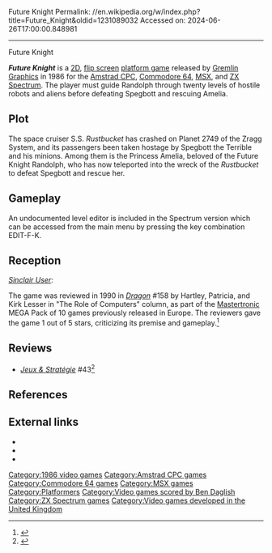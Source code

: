 Future Knight
Permalink: //en.wikipedia.org/w/index.php?title=Future_Knight&oldid=1231089032
Accessed on: 2024-06-26T17:00:00.848981



------
Future Knight
{{short description|1986 video game}}
{{Infobox video game
|title =
|image = Future knight box art.jpg
|image_size = 252px
|developer = [[Gremlin Graphics]]
|publisher = [[Gremlin Graphics]] 
|composer = [[Ben Daglish]] 
|released = December 1986
|genre = [[Platform game|Platform]]
|modes = [[Single-player]]
|platforms = [[Amstrad CPC]], [[Commodore 64]], [[MSX]], [[ZX Spectrum]]
}}

'''''Future Knight''''' is a [[2D graphics|2D]], [[flip screen]] [[platform game]] released by [[Gremlin Graphics]] in 1986 for the [[Amstrad CPC]], [[Commodore 64]], [[MSX]], and [[ZX Spectrum]]. The player must guide Randolph through twenty levels of hostile robots and aliens before defeating Spegbott and rescuing Amelia.

==Plot==
The space cruiser S.S. ''Rustbucket'' has crashed on Planet 2749 of the Zragg System, and its passengers been taken hostage by Spegbott the Terrible and his minions. Among them is the Princess Amelia, beloved of the Future Knight Randolph, who has now teleported into the wreck of the ''Rustbucket'' to defeat Spegbott and rescue her.

==Gameplay==
{{Expand section|date=September 2019}}
An undocumented level editor is included in the Spectrum version which can be accessed from the main menu by pressing the key combination EDIT-F-K.{{Citation needed|date=September 2019}}

==Reception==
''[[Sinclair User]]'':{{quote|If you leave Randolph standing still for too long a period, he'll wave at you as incentive to get a move on. Leave him in the same spot for much longer and things start to get really desperate: Randolph will go completely bezerk, spinning round and round, flailing his arms and panicking in an astoundingly convincing manner. Ignore him then and the chances are his constitution will plummet at a tremendous rate.<ref name="Sinclair User Review">{{Cite news|title=Future Knight Review|newspaper=[[Sinclair User]]|date=December 1986}}</ref>}}

The game was reviewed in 1990 in ''[[Dragon (magazine)|Dragon]]'' #158 by Hartley, Patricia, and Kirk Lesser in "The Role of Computers" column, as part of the [[Mastertronic]] MEGA Pack of 10 games previously released in Europe. The reviewers gave the game 1 out of 5 stars, criticizing its premise and gameplay.<ref name="Dragon158">{{cite journal
|title=The Role of Computers
|last1=Lesser|last2=Lesser|last3=Lesser|first1=Hartley|first2=Patricia|first3=Kirk
|journal=Dragon
|issue=158
|date=June 1990
|pages=47–54}}</ref>

==Reviews==
* ''[[:fr:Jeux et Stratégie|Jeux & Stratégie]]'' #43<ref>{{cite web | url=https://archive.org/details/jeux-et-strategie-43/page/66/mode/2up | title=Jeux & stratégie 43 | date=February 1987}}</ref>

==References==
{{reflist}}

==External links==
* {{WoS game|id=0001920}}
* {{lemon64 game|id=1003}}
* {{moby game|id=/future-knight}}

[[Category:1986 video games]]
[[Category:Amstrad CPC games]]
[[Category:Commodore 64 games]]
[[Category:MSX games]]
[[Category:Platformers]]
[[Category:Video games scored by Ben Daglish]]
[[Category:ZX Spectrum games]]
[[Category:Video games developed in the United Kingdom]]